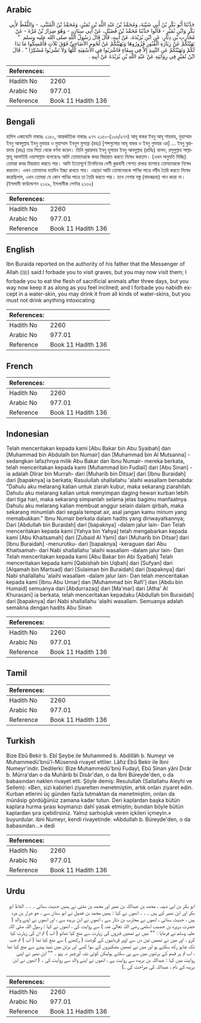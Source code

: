 ## Arabic


<div dir="rtl" lang="ar" style={{fontSize:'larger',backgroundColor:'#f8f9fa',padding:20}}>
حَدَّثَنَا أَبُو بَكْرِ بْنُ أَبِي شَيْبَةَ، وَمُحَمَّدُ بْنُ عَبْدِ اللَّهِ بْنِ نُمَيْرٍ، وَمُحَمَّدُ بْنُ الْمُثَنَّى، - وَاللَّفْظُ لأَبِي بَكْرٍ وَابْنِ نُمَيْرٍ - قَالُوا حَدَّثَنَا مُحَمَّدُ بْنُ فُضَيْلٍ، عَنْ أَبِي سِنَانٍ، - وَهُوَ ضِرَارُ بْنُ مُرَّةَ - عَنْ مُحَارِبِ بْنِ دِثَارٍ، عَنِ ابْنِ بُرَيْدَةَ، عَنْ أَبِيهِ، قَالَ قَالَ رَسُولُ اللَّهِ صلى الله عليه وسلم ‏ "‏ نَهَيْتُكُمْ عَنْ زِيَارَةِ الْقُبُورِ فَزُورُوهَا وَنَهَيْتُكُمْ عَنْ لُحُومِ الأَضَاحِيِّ فَوْقَ ثَلاَثٍ فَأَمْسِكُوا مَا بَدَا لَكُمْ وَنَهَيْتُكُمْ عَنِ النَّبِيذِ إِلاَّ فِي سِقَاءٍ فَاشْرَبُوا فِي الأَسْقِيَةِ كُلِّهَا وَلاَ تَشْرَبُوا مُسْكِرًا ‏"‏ ‏.‏ قَالَ ابْنُ نُمَيْرٍ فِي رِوَايَتِهِ عَنْ عَبْدِ اللَّهِ بْنِ بُرَيْدَةَ عَنْ أَبِيهِ ‏.‏
</div>
<div style={{backgroundColor:'#f8f9fa',padding:20, marginBottom: 10}}><table> <thead> <tr> <th>References:</th> <th></th> </tr> </thead> <tbody><tr><td>Hadith No</td><td>2260</td></tr><tr><td>Arabic No</td><td>977.01</td></tr><tr><td>Reference</td><td>Book 11 Hadith 136</td></tr></tbody></table></div>

## Bengali


<div dir="ltr" lang="bn" style={{fontSize:'larger',backgroundColor:'#f8f9fa',padding:20}}>
হাদিস একাডেমি নাম্বারঃ ২১৫০, আন্তর্জাতিক নাম্বারঃ ৯৭৭ ২১৫০-(১০৬/৯৭৭) আবূ বাকর ইবনু আবূ শায়বাহ, মুহাম্মাদ ইবনু আবদুল্লাহ ইবনু নুমায়র ও মুহাম্মাদ ইবনুল মুসান্না (রহঃ) [শব্দগুলোর আবূ বাকর ও ইবনু নুমায়র এর] ... ইবনু বুরায়দাহ (রহঃ) তার পিতা থেকে বর্ণনা করেন। তিনি বুরায়দাহ ইবনু হুসায়ব ইবনু আবদুল্লাহ (রাযিঃ) বলেন, রসূলুল্লাহ সাল্লাল্লাহু আলাইহি ওয়াসাল্লাম বলেছেনঃ আমি তোমাদেরকে কবর বিয়ারাত করতে নিষেধ করতাম। (এখন অনুমতি দিচ্ছি) তোমরা কবর যিয়ারাত করতে পার। আমি ইতোপূর্বে তিনদিনের বেশী কুরবানী গোশত রাখার ব্যাপারে তোমাদেরকে নিষেধ করতাম। এখন তোমাদের যতদিন ইচ্ছা রাখতে পার। এছাড়া আমি তোমাদেরকে পানির পাত্রে নবীয তৈরি করতে নিষেধ করেছিলাম, এখন তোমরা যে কোন পানির পাত্রে তা তৈরি করতে পার। তবে নেশার বস্তু (মাদকদ্রব্য) পান করো না। (ইসলামী ফাউন্ডেশন ২১২৯, ইসলামীক সেন্টার ২১৩২)
</div>
<div style={{backgroundColor:'#f8f9fa',padding:20, marginBottom: 10}}><table> <thead> <tr> <th>References:</th> <th></th> </tr> </thead> <tbody><tr><td>Hadith No</td><td>2260</td></tr><tr><td>Arabic No</td><td>977.01</td></tr><tr><td>Reference</td><td>Book 11 Hadith 136</td></tr></tbody></table></div>

## English


<div dir="ltr" lang="en" style={{fontSize:'larger',backgroundColor:'#f8f9fa',padding:20}}>
Ibn Buraida reported on the authority of his father that the Messenger of Allah (ﷺ) said:I forbade you to visit graves, but you may now visit them; I forbade you to eat the flesh of sacrificial animals after three days, but you way now keep it as along as you feel inclined; and I forbade you nabidh except in a water-skin, you may drink it from all kinds of water-skins, but you must not drink anything intoxicating
</div>
<div style={{backgroundColor:'#f8f9fa',padding:20, marginBottom: 10}}><table> <thead> <tr> <th>References:</th> <th></th> </tr> </thead> <tbody><tr><td>Hadith No</td><td>2260</td></tr><tr><td>Arabic No</td><td>977.01</td></tr><tr><td>Reference</td><td>Book 11 Hadith 136</td></tr></tbody></table></div>

## French


<div dir="ltr" lang="fr" style={{fontSize:'larger',backgroundColor:'#f8f9fa',padding:20}}>

</div>
<div style={{backgroundColor:'#f8f9fa',padding:20, marginBottom: 10}}><table> <thead> <tr> <th>References:</th> <th></th> </tr> </thead> <tbody><tr><td>Hadith No</td><td>2260</td></tr><tr><td>Arabic No</td><td>977.01</td></tr><tr><td>Reference</td><td>Book 11 Hadith 136</td></tr></tbody></table></div>

## Indonesian


<div dir="ltr" lang="id" style={{fontSize:'larger',backgroundColor:'#f8f9fa',padding:20}}>
Telah menceritakan kepada kami [Abu Bakar bin Abu Syaibah] dan [Muhammad bin Abdulalh bin Numair] dan [Muhammad bin Al Mutsanna] -sedangkan lafazhnya milik Abu Bakar dan Ibnu Numair- mereka berkata, telah menceritakan kepada kami [Muhammad bin Fudlail] dari [Abu Sinan] -ia adalah Dlirar bin Murrah- dari [Muharib bin Ditsar] dari [Ibnu Buraidah] dari [bapaknya] ia berkata; Rasulullah shallallahu 'alaihi wasallam bersabda: "Dahulu aku melarang kalian untuk ziarah kubur, maka sekarang ziarahilah. Dahulu aku melarang kalian untuk menyimpan daging hewan kurban lebih dari tiga hari, maka sekarang simpanlah selama jelas bagimu manfaatnya. Dahulu aku melarang kalian membuat anggur selain dalam qirbah, maka sekarang minumlah dari segala tempat air, asal jangan kamu minum yang memabukkan." Ibnu Numair berkata dalam hadits yang diriwayatkannya; Dari [Abdullah bin Buraidah] dari [bapaknya] -dalam jalur lain- Dan Telah menceritakan kepada kami [Yahya bin Yahya] telah mengabarkan kepada kami [Abu Khaitsamah] dari [Zubaid Al Yami] dari [Muharib bin Ditsar] dari [Ibnu Buraidah] -menurutku- dari [bapaknya] -keraguan dari Abu Khaitsamah- dari Nabi shallallahu 'alaihi wasallam -dalam jalur lain- Dan Telah menceritakan kepada kami [Abu Bakar bin Abi Syaibah] Telah menceritakan kepada kami [Qabishah bin Uqbah] dari [Sufyan] dari [Alqamah bin Martsad] dari [Sulaiman bin Buraidah] dari [bapaknya] dari Nabi shallallahu 'alaihi wasallam -dalam jalur lain- Dan telah menceritakan kepada kami [Ibnu Abu Umar] dan [Muhammad bin Rafi'] dan [Abdu bin Humaid] semuanya dari [Abdurrazaq] dari [Ma'mar] dari [Atha' Al Khurasani] ia berkata, telah menceritakan kepadaku [Abdullah bin Buraidah] dari [bapaknya] dari Nabi shallallahu 'alaihi wasallam. Semuanya adalah semakna dengan hadits Abu Sinan
</div>
<div style={{backgroundColor:'#f8f9fa',padding:20, marginBottom: 10}}><table> <thead> <tr> <th>References:</th> <th></th> </tr> </thead> <tbody><tr><td>Hadith No</td><td>2260</td></tr><tr><td>Arabic No</td><td>977.01</td></tr><tr><td>Reference</td><td>Book 11 Hadith 136</td></tr></tbody></table></div>

## Tamil


<div dir="ltr" lang="ta" style={{fontSize:'larger',backgroundColor:'#f8f9fa',padding:20}}>

</div>
<div style={{backgroundColor:'#f8f9fa',padding:20, marginBottom: 10}}><table> <thead> <tr> <th>References:</th> <th></th> </tr> </thead> <tbody><tr><td>Hadith No</td><td>2260</td></tr><tr><td>Arabic No</td><td>977.01</td></tr><tr><td>Reference</td><td>Book 11 Hadith 136</td></tr></tbody></table></div>

## Turkish


<div dir="ltr" lang="tr" style={{fontSize:'larger',backgroundColor:'#f8f9fa',padding:20}}>
Bize Ebû Bekir b. Ebî Şeybe ile Muhammed b. Abdillâh b. Numeyr ve Muhammedü'bnü'l-Müsennâ rivayet ettiler. Lâfız Ebû Bekir ile İbni Numeyr'indir. Dedilerki: Bize Muhammedü'bnü Fudayl, Ebû Sinan yâni Dırâr b. Mürra'dan o da Muhârib bi Disâr'dan, o da İbni Büreyde'den, o da babasından naklen rivayet etti. Şöyle demiş: Resulullah (Sallallahu Aleyhi ve Sellem): «Ben, sizi kabirleri ziyaretten menetmiştim, artık onları ziyaret edin. Kurban etlerini üç günden fazla tutmaktan da menetmiştim, onları da münâsip gördüğünüz zamana kadar tutun. Deri kaplardan başka bütün kaplara hurma şırası koymanızı dahî yasak etmiştin; bundan böyle bütün kaplardan şıra içebilirsiniz. Yalnız sarhoşluk veren içkileri içmeyin.» buyurdular. ibni Numeyr, kendi rivayetinde: «Abdullah b. Büreyde'den, o da babasından...» dedi
</div>
<div style={{backgroundColor:'#f8f9fa',padding:20, marginBottom: 10}}><table> <thead> <tr> <th>References:</th> <th></th> </tr> </thead> <tbody><tr><td>Hadith No</td><td>2260</td></tr><tr><td>Arabic No</td><td>977.01</td></tr><tr><td>Reference</td><td>Book 11 Hadith 136</td></tr></tbody></table></div>

## Urdu


<div dir="rtl" lang="ur" style={{fontSize:'larger',backgroundColor:'#f8f9fa',padding:20}}>
ابو بکر بن ابی شیبہ ، محمد بن عبداللہ بن نمیر اور محمد بن مثنی نے ہمیں حدیث سنائی ۔ ۔ ۔ الفاظ ابو بکر اور ابن نمیر کے ہیں ۔ ۔ ۔ انھوں نے کہا : ہمیں محمد بن فضیل نے ابو سنان سے ، جو ضرار بن مرہ ہیں ، حدیث سنائی ، انھوں نے محارب بن دثار سے ، انھوں نے ابن بریدہ سے ، اور انھوں نے اپنے والد ( حضرت بریرہ بن حصیب اسلمی رضی اللہ تعالیٰ عنہ ) سے روایت کی ، انھوں نے کہا : رسول اللہ صلی اللہ علیہ وسلم نے فرمایا : "" میں نے تمھیں قبروں کی زیارت سے منع کیا تھاتو ( اب ) تم ان کی زیارت کیا کرو ۔ اور میں نے تمھیں تین دن سے اوپر قربانیوں کے گوشت ( رکھنے ) سے منع کیا تھا ( اب ) تم جب تک چاہو رکھ سکتے ہو اور میں نے تمھیں مشکیزوں کے سوا کسی اور برتن میں نبیذ پینے سے منع کیا تھا ، اب تم ہر قسم کے برتنوں میں سے پی سکتے ہولیکن کوئی نشہ آورچیز نہ پیو ۔ "" ابن نمیر نے اپنی روایت میں کہا : عبداللہ بن بریدہ سے روایت ہے ، انھوں نے اپنے والد سے روایت کی ۔ ( انھوں نے ابن بریدہ کے نام ، عبداللہ کی صراحت کی ۔)
</div>
<div style={{backgroundColor:'#f8f9fa',padding:20, marginBottom: 10}}><table> <thead> <tr> <th>References:</th> <th></th> </tr> </thead> <tbody><tr><td>Hadith No</td><td>2260</td></tr><tr><td>Arabic No</td><td>977.01</td></tr><tr><td>Reference</td><td>Book 11 Hadith 136</td></tr></tbody></table></div>
